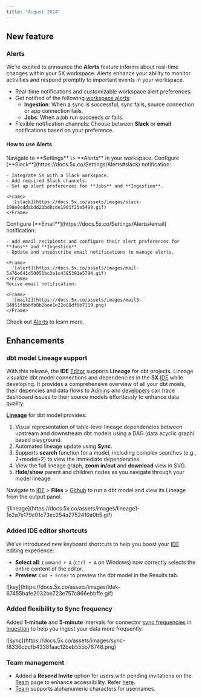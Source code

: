 ```yaml
---
title: "August 2024"
---
```


## New feature

### Alerts

We’re excited to announce the **Alerts** feature informs about real-time changes within your 5X workspace. Alerts enhance your ability to monitor activities and respond promptly to important events in your workspace.

- Real-time notifications and customizable workspace alert preferences.
- Get notified of the following [workspace alerts](https://docs.5x.co/Settings/Alerts#workspace-alerts):
  - **Ingestion**: When a sync is successful, sync fails, source connection or app connection fails.
  - **Jobs**: When a job run succeeds or fails.
- Flexible notification channels: Choose between **Slack** or **email** notifications based on your preference.

#### How to use Alerts

<Steps>
  <Step>
    Navigate to **Settings** \> **Alerts** in your workspace.
  </Step>
  <Step>
    Configure [**Slack**](https://docs.5x.co/Settings/Alerts#slack) notification:

    - Integrate 5X with a Slack workspace.
    - Add required Slack channels.
    - Set up alert preferences for **Jobs** and **Ingestion**.

    <Frame>
      ![slack](https://docs.5x.co/assets/images/slack-198e0cddabdd21bd0cde1901f25e5499.gif)
    </Frame>
  </Step>
  <Step>
    Configure [**Email**](https://docs.5x.co/Settings/Alerts#email) notification:

    - Add email recipients and configure their alert preferences for **Jobs** and **Ingestion**.
    - Update and unsubscribe email notifications to manage alerts.

    <Frame>
      ![alert](https://docs.5x.co/assets/images/mail-5a76e641d50051bc3a1c4385391e5794.gif)
    </Frame>
    Recive email notification:

    <Frame>
      ![mail2](https://docs.5x.co/assets/images/mail3-84951fbbbfb0b2bee1e22e08df0b7119.png)
    </Frame>
  </Step>
</Steps>

Check out [Alerts](https://docs.5x.co/Settings/Alerts) to learn more.

## Enhancements

### dbt model Lineage support[​](https://docs.5x.co/release_update/August24#dbt-model-lineage-support)

With this release, the **IDE** [Editor](https://docs.5x.co/IDE/ide-about#editor) supports **Lineage** for dbt projects. Lineage visualize dbt model connections and dependencies in the **5X** [IDE](https://docs.5x.co/Overview/features#ide) while developing. It provides a comprehensive overview of all your dbt moels, their depencies and data flows to
[Admins](https://docs.5x.co/Team/RBAC.md#admin) and [developers](https://docs.5x.co/Team/RBAC.md#developer) can trace dashboard issues to their source models effortlessly to enhance data quality.

[**Lineage**](https://docs.5x.co/IDE/dbt/console-output.md#lineage) for dbt model provides:

1. Visual representation of table-level lineage dependencies between upstream and downstream dbt models using a DAG (data acyclic graph) based playground.
2. Automated lineage update using **Sync**.
3. Supports **search** function for a model, including complex searches (e.g., 2\+model\+2) to view the immediate dependencies
4. View the full lineage graph, **zoom in/out** and **download** view in SVG.
5. **Hide/show** parent and children nodes as you navigate through your model lineage.

Navigate to [IDE](https://docs.5x.co/IDE/ide-about) \> **Files** \> [Github](https://docs.5x.co/IDE/dbt/Files%20%3E%20Github/github.md) to run a dbt model and view its Lineage from the output panel.

<Frame>
  ![lineage](https://docs.5x.co/assets/images/lineage1-1e2a7e179c01c73ec254a2752410a0b5.gif)
</Frame>

### Added IDE editor shortcuts

We’ve introduced new keyboard shortcuts to help you boost your [IDE](https://docs.5x.co/IDE/ide-about) editing experience:

- **Select all**: `Command + A` (`Ctrl + A` on Windows) now correctly selects the entire content of the editor.
- **Preview**: `Cmd + Enter` to preview the dbt model in the Results tab.

<Frame>
  ![key](https://docs.5x.co/assets/images/idek-67455bafe2032be723e757c966ebbffe.gif)
</Frame>

### Added flexibility to Sync frequency

Added **1-minute** and **5-minute** intervals for connector [sync frequencies](https://docs.5x.co/Ingestion/using-ingestion#update-sync-frequncy) in [Ingestion](https://docs.5x.co/Ingestion/using-ingestion#using-ingestion) to help you ingest your data more frequently.

<Frame>
  ![sync](https://docs.5x.co/assets/images/sync-f8336cbcfb43381aac12beb555b76746.png)
</Frame>

### Team management

- Added a **Resend Invite** option for users with pending invitations on the [Team](https://docs.5x.co/Team/team.md#using-team) page to enhance accessibility. Refer [here](https://docs.5x.co/Team/dashboard.md#resend-user-invitation).
- [Team](https://docs.5x.co/Team/team.md#using-team) supports alphanumeric characters for usernames.